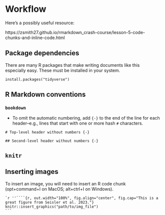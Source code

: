 # Workflow

::: {.rmdnote}

Here's a possibly useful resource:

https://zsmith27.github.io/rmarkdown_crash-course/lesson-5-code-chunks-and-inline-code.html

:::

## Package dependencies {-}

There are many R packages that make writing documents like this especially easy.
These must be installed in your system.

```
install.packages("tidyverse")
```

## R Markdown conventions {-}

### `bookdown` {-}

- To omit the automatic numbering, add ` {-}` to the end of the line for each header--e.g., lines that start with one or more hash `#` characters.

```
# Top-level header without numbers {-}

## Second-level header without numbers {-}
```

## `knitr` {-}

## Inserting images {-}

To insert an image, you will need to insert an R code chunk (opt+command+I on MacOS; alt+ctrl+I on Windows).

````
`r ''````{r, out.width="100%", fig.align="center", fig.cap="This is a great figure from Seisler et al. 2023."}
knitr::insert_graphics("path/to/img_file")
```
````

